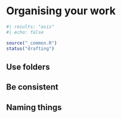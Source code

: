 # Organising your work {#sec-organising-work}

```r
#| results: "asis"
#| echo: false

source("_common.R")
status("drafting")
```

## Use folders


## Be consistent


## Naming things {#naming-things}
